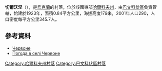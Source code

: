{{coord|49|0|0|N|37|0|32|E|scale:100000_region:UA|display=title}}

'''切爾沃涅'''（{{lang-uk|Червоне}}），是[[烏克蘭|烏克蘭]]的村落，位於該國東部[[哈爾科夫州|哈爾科夫州]]，由[[巴文科伏區|巴文科伏區]]負責管轄，始建於1923年，面積0.84平方公里，海拔高度179米，2001年人口290，人口密度每平方公里345.7人。

==參考資料==
* [http://gska2.rada.gov.ua/pls/z7502/A005?rdat1=09.01.2009&rf7571=32206 Червоне]{{dead link|date=2017年11月 |bot=InternetArchiveBot |fix-attempted=yes }}
* [http://weather.in.ua/ua/har'kovskaja/27983 Погода в селі Червоне]{{Wayback|url=http://weather.in.ua/ua/har%27kovskaja/27983 |date=20160323035503 }}

{{DEFAULTSORT:Червоне}}
[[Category:哈爾科夫州村落|Category:哈爾科夫州村落]]
[[Category:巴文科伏區村落|Category:巴文科伏區村落]]


{{Kharkiv-geo-stub}}